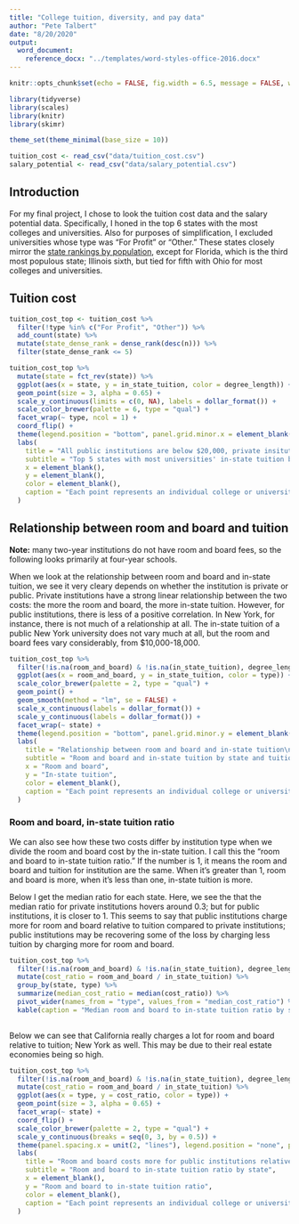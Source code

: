```yaml
---
title: "College tuition, diversity, and pay data"
author: "Pete Talbert"
date: "8/20/2020"
output: 
  word_document:
    reference_docx: "../templates/word-styles-office-2016.docx"
---
```


```r
knitr::opts_chunk$set(echo = FALSE, fig.width = 6.5, message = FALSE, warning = FALSE, cache = FALSE, dpi = 700)

library(tidyverse)
library(scales)
library(knitr)
library(skimr)

theme_set(theme_minimal(base_size = 10))

tuition_cost <- read_csv("data/tuition_cost.csv")
salary_potential <- read_csv("data/salary_potential.csv")

```

## Introduction

For my final project, I chose to look the tuition cost data and the salary potential data. Specifically, I honed in the top 6 states with the most colleges and universities. Also for purposes of simplification, I excluded universities whose type was "For Profit" or "Other." These states closely mirror the [state rankings by population](https://en.wikipedia.org/wiki/List_of_states_and_territories_of_the_United_States_by_population), except for Florida, which is the third most populous state; Illinois sixth, but tied for fifth with Ohio for most colleges and universities.

## Tuition cost

```r
tuition_cost_top <- tuition_cost %>% 
  filter(!type %in% c("For Profit", "Other")) %>% 
  add_count(state) %>% 
  mutate(state_dense_rank = dense_rank(desc(n))) %>% 
  filter(state_dense_rank <= 5)

tuition_cost_top %>% 
  mutate(state = fct_rev(state)) %>% 
  ggplot(aes(x = state, y = in_state_tuition, color = degree_length)) +
  geom_point(size = 3, alpha = 0.65) +
  scale_y_continuous(limits = c(0, NA), labels = dollar_format()) +
  scale_color_brewer(palette = 6, type = "qual") +
  facet_wrap(~ type, ncol = 1) +
  coord_flip() +
  theme(legend.position = "bottom", panel.grid.minor.x = element_blank(), plot.title = element_text(face = "bold")) +
  labs(
    title = "All public institutions are below $20,000, private insitutions vary widely",
    subtitle = "Top 5 states with most universities' in-state tuition by type and degree length",
    x = element_blank(),
    y = element_blank(),
    color = element_blank(),
    caption = "Each point represents an individual college or university."
  )
```

## Relationship between room and board and tuition

**Note:** many two-year institutions do not have room and board fees, so the following looks primarily at four-year schools.

When we look at the relationship between room and board and in-state tuition, we see it very cleary depends on whether the institution is private or public. Private institutions have a strong linear relationship between the two costs: the more the room and board, the more in-state tuition. However, for public institutions, there is less of a positive correlation. In New York, for instance, there is not much of a relationship at all. The in-state tuition of a public New York university does not vary much at all, but the room and board fees vary considerably, from $10,000-18,000.

```r
tuition_cost_top %>% 
  filter(!is.na(room_and_board) & !is.na(in_state_tuition), degree_length == "4 Year") %>% 
  ggplot(aes(x = room_and_board, y = in_state_tuition, color = type)) +
  scale_color_brewer(palette = 2, type = "qual") +
  geom_point() +
  geom_smooth(method = "lm", se = FALSE) +
  scale_x_continuous(labels = dollar_format()) +
  scale_y_continuous(labels = dollar_format()) +
  facet_wrap(~ state) +
  theme(legend.position = "bottom", panel.grid.minor.y = element_blank(), panel.grid.minor.x = element_blank(), plot.title = element_text(face = "bold"), axis.text = element_text(size = 6)) +
  labs(
    title = "Relationship between room and board and in-state tuition\ndepends on institution type",
    subtitle = "Room and board and in-state tuition by state and tuition type",
    x = "Room and board",
    y = "In-state tuition",
    color = element_blank(),
    caption = "Each point represents an individual college or university.\n4-year institutions only."
  )
```

### Room and board, in-state tuition ratio

We can also see how these two costs differ by institution type when we divide the room and board cost by the in-state tuition. I call this the "room and board to in-state tuition ratio." If the number is 1, it means the room and board and tuition for institution are the same. When it's greater than 1, room and board is more, when it's less than one, in-state tuition is more. 

Below I get the median ratio for each state. Here, we see the that the median ratio for private institutions hovers around 0.3; but for public institutions, it is closer to 1. This seems to say that public institutions charge more for room and board relative to tuition compared to private institutions; public institutions may be recovering some of the loss by charging less tuition by charging more for room and board.

```r
tuition_cost_top %>% 
  filter(!is.na(room_and_board) & !is.na(in_state_tuition), degree_length == "4 Year") %>% 
  mutate(cost_ratio = room_and_board / in_state_tuition) %>% 
  group_by(state, type) %>% 
  summarize(median_cost_ratio = median(cost_ratio)) %>% 
  pivot_wider(names_from = "type", values_from = "median_cost_ratio") %>% 
  kable(caption = "Median room and board to in-state tuition ratio by state", row.names = TRUE, col.names = c("State", "Private", "Public"), digits = 3)
  
```

Below we can see that California really charges a lot for room and board relative to tuition; New York as well. This may be due to their real estate economies being so high.

```r
tuition_cost_top %>% 
  filter(!is.na(room_and_board) & !is.na(in_state_tuition), degree_length == "4 Year") %>% 
  mutate(cost_ratio = room_and_board / in_state_tuition) %>% 
  ggplot(aes(x = type, y = cost_ratio, color = type)) +
  geom_point(size = 3, alpha = 0.65) +
  facet_wrap(~ state) +
  coord_flip() +
  scale_color_brewer(palette = 2, type = "qual") +
  scale_y_continuous(breaks = seq(0, 3, by = 0.5)) +
  theme(panel.spacing.x = unit(2, "lines"), legend.position = "none", panel.grid.minor.y = element_blank(), panel.grid.minor.x = element_blank(), plot.title = element_text(face = "bold")) +
  labs(
    title = "Room and board costs more for public institutions relative to tuition",
    subtitle = "Room and board to in-state tuition ratio by state",
    x = element_blank(),
    y = "Room and board to in-state tuition ratio",
    color = element_blank(),
    caption = "Each point represents an individual college or university.\n4-year institutions only."
  )
```
